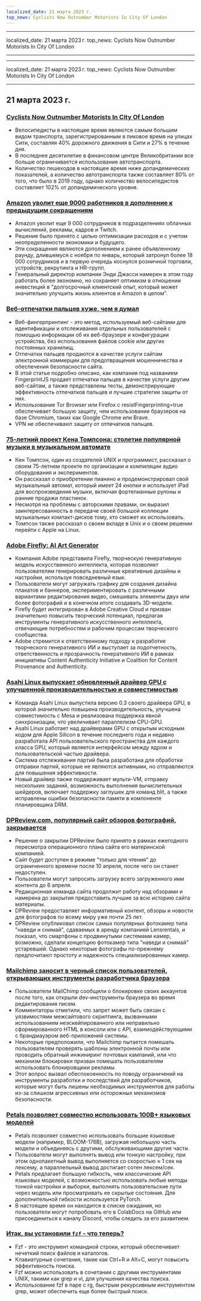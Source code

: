 ```yaml
---
localized_date: 21 марта 2023 г.
top_news: Cyclists Now Outnumber Motorists In City Of London
---
```


---

localized_date: 21 марта 2023 г.
top_news: Cyclists Now Outnumber Motorists In City Of London

---

---

localized_date: 21 марта 2023 г.
top_news: Cyclists Now Outnumber Motorists In City Of London

---



<CallToAction />

<Steps>

## 21 марта 2023 г.

### [Cyclists Now Outnumber Motorists In City Of London](https://www.forbes.com/sites/carltonreid/2023/03/01/cyclists-now-outnumber-motorists-in-city-of-london/?ref=hackernewsgpt.com)

- Велосипедисты в настоящее время являются самым большим видом транспорта, зарегистрированным в пиковое время на улицах Сити, составляя 40% дорожного движения в Сити и 27% в течение дня.
- В последнее десятилетие в финансовом центре Великобритании все больше ограничивается использование автотранспорта.
- Количество пешеходов в настоящее время ниже допандемических показателей, а количество автотранспорта также составляет 80% от того, что было в 2019 году, однако количество велосипедистов составляет 102% от допандемического уровня.

### [Amazon уволит еще 9000 работников в дополнение к предыдущим сокращениям](https://www.cnbc.com/2023/03/20/amazon-layoffs-company-to-cut-off-9000-more-workers.html?ref=hackernewsgpt.com)

- Amazon уволит еще 9 000 сотрудников в подразделениях облачных вычислений, рекламы, кадров и Twitch.
- Решение было принято с целью оптимизации расходов и с учетом неопределенности экономики и будущего.
- Эти сокращения являются дополнением к ранее объявленному раунду, длившемуся с ноября по январь, который затронул более 18 000 сотрудников и в первую очередь коснулся розничной торговли, устройств, рекрутинга и HR-групп.
- Генеральный директор компании Энди Джасси намерен в этом году работать более экономно, но сохраняет оптимизм в отношении инвестиций в "долгосрочный клиентский опыт, который может значительно улучшить жизнь клиентов и Amazon в целом".

### [Веб-отпечатки пальцев хуже, чем я думал](https://www.bitestring.com/posts/2023-03-19-web-fingerprinting-is-worse-than-I-thought.html?ref=hackernewsgpt.com)

- Веб-фингерпринтинг - это метод, используемый веб-сайтами для идентификации и отслеживания отдельных пользователей с помощью информации об их веб-браузере и конфигурации устройства, без использования файлов cookie или других постоянных хранилищ.
- Отпечатки пальцев продаются в качестве услуги сайтам электронной коммерции для предотвращения мошенничества и обеспечения безопасности сайта.
- В этой статье подробно описано, как компания под названием FingerprintJS продает отпечатки пальцев в качестве услуги другим веб-сайтам, а также представлены тесты, демонстрирующие эффективность отпечатков пальцев и лучшие стратегии защиты от них.
- Использование Tor Browser или Firefox с resistFingerprinting=true обеспечивает большую защиту, чем использование браузеров на базе Chromium, таких как Google Chrome или Brave.
- VPN не обеспечивают защиту от отпечатков пальцев.

### [75-летний проект Кена Томпсона: столетие популярной музыки в музыкальном автомате](https://www.youtube.com/watch?v=kaandEt_pKw&ref=hackernewsgpt.com)

- Кен Томпсон, один из создателей UNIX и программист, рассказал о своем 75-летнем проекте по организации и компиляции аудио оборудования и экспериментов.
- Он рассказал о приобретении пианино и продемонстрировал свой музыкальный автомат, который имеет 24 кнопки и использует iPad для воспроизведения музыки, включая фортепианные рулоны и ранние продажи пластинок.
- Несмотря на проблемы с авторскими правами, он выразил заинтересованность в передаче своей большой коллекции музыкальных компакт-дисков тому, кто сможет их использовать.
- Томпсон также рассказал о своем вкладе в Unix и о своем решении перейти с Apple на Linux.

### [Adobe Firefly: AI Art Generator](https://www.adobe.com/sensei/generative-ai/firefly.html?ref=hackernewsgpt.com)

- Компания Adobe представила Firefly, творческую генеративную модель искусственного интеллекта, которая позволяет пользователям генерировать различные креативные дизайны и настройки, используя повседневный язык.
- Пользователи могут загружать графику для создания дизайна плакатов и баннеров, экспериментировать с различными вариантами редактирования видео, смешивать элементы двух или более фотографий и в конечном итоге создавать 3D-модели.
- Firefly будет интегрирован в Adobe Creative Cloud и призван значительно повысить творческий потенциал, предлагая инструменты генеративного искусственного интеллекта, отвечающие потребностям и рабочим процессам творческого сообщества.
- Adobe стремится к ответственному подходу к разработке творческого генеративного ИИ и выступает за подотчетность, ответственность и прозрачность генеративного ИИ в рамках инициативы Content Authenticity Initiative и Coalition for Content Provenance and Authenticity.

### [Asahi Linux выпускает обновленный драйвер GPU с улучшенной производительностью и совместимостью](https://asahilinux.org/2023/03/road-to-vulkan/?ref=hackernewsgpt.com)

- Команда Asahi Linux выпустила версию 0.3 своего драйвера GPU, в которой значительно повышена производительность, улучшена совместимость с Mesa и реализована поддержка явной синхронизации, что увеличивает параллелизм CPU-GPU.
- Asahi Linux работает над драйверами GPU с открытым исходным кодом для Apple Silicon в течение последнего года и недавно разработала API пользовательского пространства для каждого класса GPU, который является интерфейсом между ядром и пользовательской частью драйвера.
- Система отслеживания партий была разработана для обработки отправки партий, которые не являются активными, но отправляются для повышения эффективности.
- Новый драйвер также поддерживает мульти-VM, отправку нескольких заданий, возможность выполнения вычислительных шейдеров, включает поддержку заглушек для команд blit, а также исправлены ошибки безопасности памяти в компоненте планировщика DRM.

### [DPReview.com, популярный сайт обзоров фотографий, закрывается](https://www.dpreview.com/news/5901145460/dpreview-com-to-close?ref=hackernewsgpt.com)

- Решение о закрытии DPReview было принято в рамках ежегодного пересмотра операционного плана сайта его материнской компанией.
- Сайт будет доступен в режиме "только для чтения" до ограниченного времени после 10 апреля, после чего он станет недоступен.
- Пользователи могут запросить загрузку всего загруженного ими контента до 6 апреля.
- Редакционная команда сайта продолжит работу над обзорами и намерена до закрытия предоставить лучшие за всю историю сайта материалы.
- DPReview предоставляет информативный контент, обзоры и новости для фотографов по всему миру уже почти 25 лет.
- DPReview опубликовал список самых популярных фотокамер типа "наведи и снимай", сдаваемых в аренду компанией Lensrentals, и показал, что смартфоны с продвинутыми системами камер, возможно, сделали концепцию фотокамер типа "наведи и снимай" устаревшей. Однако некоторые фотографы по-прежнему предпочитают простоту и надежность специализированных камер.

### [Mailchimp заносит в черный список пользователей, открывающих инструменты разработчика браузера](http://news.ycombinator.com/item?id=35235732&ref=hackernewsgpt.com)

- Пользователи MailChimp сообщили о блокировке своих аккаунтов после того, как открыли dev-инструменты браузера во время редактирования писем.
- Комментаторы отметили, что запрет может быть связан с уязвимостями межсайтового скриптинга, вызванными использованием неэскейпированного или неправильно сформированного HTML в консоли или с API, взаимодействующими с брандмауэром веб-приложений системы.
- Некоторые предположили, что Mailchimp пытается помешать пользователям проверять шаблоны электронной почты или проводить обратный инжиниринг почтовых кампаний, или что механизм блокировки призван помешать пользователям использовать блокировщики рекламы.
- Этот вопрос вызвал обеспокоенность по поводу ограничений на инструменты разработки и последствий для разработчиков, которые могут быть лишены необходимых инструментов для работы из-за слишком агрессивных или осторожных механизмов безопасности.

### [Petals позволяет совместно использовать 100B+ языковых моделей](https://petals.ml/?ref=hackernewsgpt.com)

- Petals позволяет совместно использовать большие языковые модели (например, BLOOM-176B), загружая небольшую часть модели и объединяясь с другими, обслуживающими другие части.
- Пользователи могут выполнять вывод или тонкую настройку, при этом однопакетный вывод выполняется со скоростью ≈ 1 сек на лексему, а параллельный вывод достигает сотен лексем/сек.
- Petals предлагает большую гибкость, чем классические API языковых моделей, с возможностью использовать любые методы тонкой настройки и выборки, выполнять пользовательские пути через модель или просматривать ее скрытые состояния. Для дополнительной гибкости используется PyTorch.
- В настоящее время он находится в списке ожидания, но пользователи могут попробовать его в ColabDocs на GitHub или присоединиться к каналу Discord, чтобы следить за его развитием.

### [Итак, вы установили `fzf` - что теперь?](https://andrew-quinn.me/fzf/?ref=hackernewsgpt.com)

- Fzf - это инструмент командной строки, который обеспечивает нечеткий поиск файлов и каталогов.
- Клавиатурные сочетания, такие как Ctrl+R и Alt+C, могут повысить эффективность поиска.
- Fzf можно использовать в сочетании с другими инструментами UNIX, такими как grep и vi, для улучшения качества поиска.
- Использование fzf в паре с rg, быстрым рекурсивным инструментом grep, может обеспечить еще более быстрый поиск.

</Steps>
